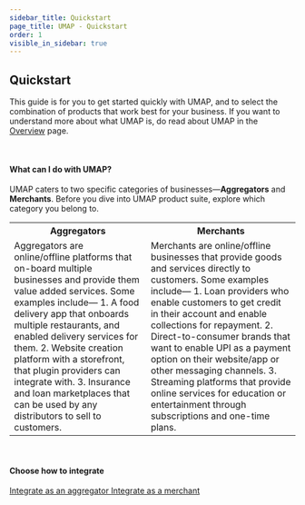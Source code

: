 ```yaml
---
sidebar_title: Quickstart
page_title: UMAP - Quickstart
order: 1
visible_in_sidebar: true
---
```


## Quickstart

This guide is for you to get started quickly with UMAP, and to select the combination of products that work best for your business. If you want to understand more about what UMAP is, do read about UMAP in the <a href="/payments/umap/overview" target="_self">Overview</a> page.

<br/>

#### What can I do with UMAP?

UMAP caters to two specific categories of businesses—**Aggregators** and **Merchants**. Before you dive into UMAP product suite, explore which category you belong to.

<table>
    <tr>
        <th><Text as="h4" align="center">Aggregators</Text></th>
        <th><Text as="h4" align="center">Merchants</Text></th>
    </tr>
    <tr>
        <td>
            <Text>Aggregators are online/offline platforms that on-board multiple businesses and provide them value added services. Some examples include—</Text>
            <Text marginBottom="nano">
                1. A food delivery app that onboards multiple restaurants, and enabled delivery services for them.
            </Text>
            <Text marginBottom="nano">
                2. Website creation platform with a storefront, that plugin providers can integrate with.
            </Text>
            <Text marginBottom="nano">
                3. Insurance and loan marketplaces that can be used by any distributors to sell to customers.
            </Text>
        </td>
        <td>
            <Text>Merchants are online/offline businesses that provide goods and services directly to customers. Some examples include—</Text>
            <Text marginBottom="nano">
                1. Loan providers who enable customers to get credit in their account and enable collections for repayment.
            </Text>
            <Text marginBottom="nano">
                2. Direct-to-consumer brands that want to enable UPI as a payment option on their website/app or other messaging channels.
            </Text>
            <Text marginBottom="nano">
                3. Streaming platforms that provide online services for education or entertainment through subscriptions and one-time plans.
            </Text>
        </td>
    </tr>
</table>

<br/>

#### Choose how to integrate
<Row>
    <Portion desktopSpan="half">
        <a href="/payments/umap/quickstart/aggregators">
            <Card padding="small" shape="rounded">
                Integrate as an aggregator
            </Card>
        </a>
    </Portion>
    <Portion desktopSpan="half">
        <a href="/payments/umap/quickstart/merchants">
            <Card padding="small" shape="rounded">
                Integrate as a merchant
            </Card>
        </a>
    </Portion>
</Row>

<WasPageHelpful />